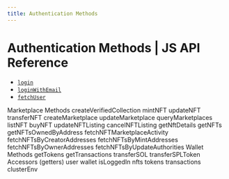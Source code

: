 ```yaml
---
title: Authentication Methods
---
```


# Authentication Methods | JS API Reference

- [`login`](/api-reference/js/authentication/login)
- [`loginWithEmail`](/api-reference/js/authentication/loginWithEmail)
- [`fetchUser`](/api-reference/js/authentication/fetchUser)

Marketplace Methods
  createVerifiedCollection
  mintNFT
  updateNFT
  transferNFT
  createMarketplace
  updateMarketplace
  queryMarketplaces
  listNFT
  buyNFT
  updateNFTListing
  cancelNFTListing
  getNftDetails
  getNFTs
  getNFTsOwnedByAddress
  fetchNFTMarketplaceActivity
  fetchNFTsByCreatorAddresses
  fetchNFTsByMintAddresses
  fetchNFTsByOwnerAddresses
  fetchNFTsByUpdateAuthorities
Wallet Methods
  getTokens
  getTransactions
  transferSOL
  transferSPLToken
Accessors (getters)
  user
  wallet
  isLoggedIn
  nfts
  tokens
  transactions
  clusterEnv